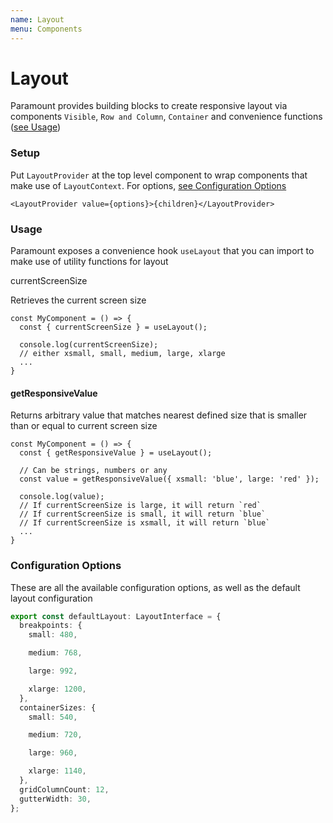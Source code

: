 ```yaml
---
name: Layout
menu: Components
---
```


# Layout

Paramount provides building blocks to create responsive layout via components `Visible`, `Row and Column`, `Container` and convenience functions ([see Usage](#usage))

### Setup

Put `LayoutProvider` at the top level component to wrap components that make use of `LayoutContext`. For options, [see Configuration Options](#configuration-options)

```tsx
<LayoutProvider value={options}>{children}</LayoutProvider>
```

### Usage

Paramount exposes a convenience hook `useLayout` that you can import to make use of utility functions for layout

currentScreenSize

Retrieves the current screen size

```tsx
const MyComponent = () => {
  const { currentScreenSize } = useLayout();

  console.log(currentScreenSize);
  // either xsmall, small, medium, large, xlarge
  ...
}
```

#### getResponsiveValue

Returns arbitrary value that matches nearest defined size that is smaller than or equal to current screen size

```tsx
const MyComponent = () => {
  const { getResponsiveValue } = useLayout();

  // Can be strings, numbers or any
  const value = getResponsiveValue({ xsmall: 'blue', large: 'red' });

  console.log(value);
  // If currentScreenSize is large, it will return `red`
  // If currentScreenSize is small, it will return `blue`
  // If currentScreenSize is xsmall, it will return `blue`
  ...
}
```

### Configuration Options

These are all the available configuration options, as well as the default layout configuration

```ts
export const defaultLayout: LayoutInterface = {
  breakpoints: {
    small: 480,

    medium: 768,

    large: 992,

    xlarge: 1200,
  },
  containerSizes: {
    small: 540,

    medium: 720,

    large: 960,

    xlarge: 1140,
  },
  gridColumnCount: 12,
  gutterWidth: 30,
};
```
